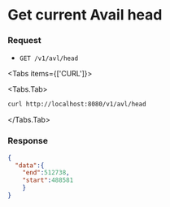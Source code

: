 

# Get current Avail head

### Request

- `GET /v1/avl/head`


<Tabs items={['CURL']}>

<Tabs.Tab>
    
```sh
curl http://localhost:8080/v1/avl/head
```

</Tabs.Tab>
</Tabs>

### Response

```json filename="Example JSON response"
{
  "data":{
    "end":512738,
    "start":488581
    }
}
```